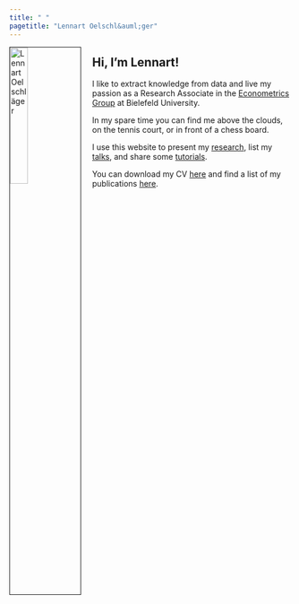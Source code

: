 ```yaml
---
title: " "
pagetitle: "Lennart Oelschl&auml;ger"
---
```


<img src="cv/oelschlaeger.jpg" alt="Lennart Oelschl&auml;ger" style="width:25%; border:1px solid; margin-right: 20px" align="left">

## Hi, I'm Lennart!

I like to extract knowledge from data and live my passion as a Research Associate in the [Econometrics Group](https://www.uni-bielefeld.de/fakultaeten/wirtschaftswissenschaften/lehrbereiche/econometrics/) at Bielefeld University.

In my spare time you can find me above the clouds, on the tennis court, or in front of a chess board.

I use this website to present my [research](research.html), list my [talks](talks.html), and share some [tutorials](tutorials.html).

You can download my CV [here](cv/oelschlaeger.pdf) and find a list of my publications [here](https://scholar.google.com/citations?hl=de&user=k9n1yt4AAAAJ).
